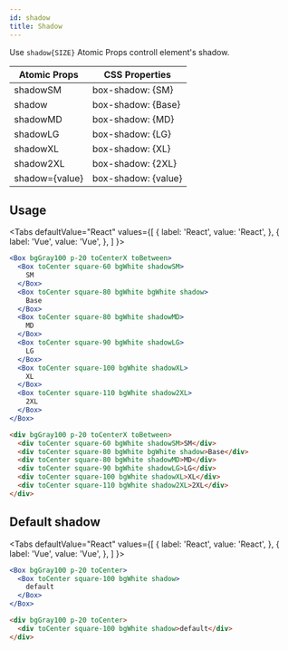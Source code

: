 ```yaml
---
id: shadow
title: Shadow
---
```



Use `shadow{SIZE}` Atomic Props controll element's shadow.

| Atomic Props   | CSS Properties      |
| -------------- | ------------------- |
| shadowSM       | box-shadow: {SM}    |
| shadow         | box-shadow: {Base}  |
| shadowMD       | box-shadow: {MD}    |
| shadowLG       | box-shadow: {LG}    |
| shadowXL       | box-shadow: {XL}    |
| shadow2XL      | box-shadow: {2XL}   |
| shadow={value} | box-shadow: {value} |

## Usage

<Tabs
defaultValue="React"
values={[
{ label: 'React', value: 'React', },
{ label: 'Vue', value: 'Vue', },
]
}>
<TabItem value="React">

```jsx live
<Box bgGray100 p-20 toCenterX toBetween>
  <Box toCenter square-60 bgWhite shadowSM>
    SM
  </Box>
  <Box toCenter square-80 bgWhite bgWhite shadow>
    Base
  </Box>
  <Box toCenter square-80 bgWhite shadowMD>
    MD
  </Box>
  <Box toCenter square-90 bgWhite shadowLG>
    LG
  </Box>
  <Box toCenter square-100 bgWhite shadowXL>
    XL
  </Box>
  <Box toCenter square-110 bgWhite shadow2XL>
    2XL
  </Box>
</Box>
```

</TabItem>
<TabItem value="Vue">

```html
<div bgGray100 p-20 toCenterX toBetween>
  <div toCenter square-60 bgWhite shadowSM>SM</div>
  <div toCenter square-80 bgWhite bgWhite shadow>Base</div>
  <div toCenter square-80 bgWhite shadowMD>MD</div>
  <div toCenter square-90 bgWhite shadowLG>LG</div>
  <div toCenter square-100 bgWhite shadowXL>XL</div>
  <div toCenter square-110 bgWhite shadow2XL>2XL</div>
</div>
```

</TabItem>
</Tabs>

## Default shadow

<Tabs
defaultValue="React"
values={[
{ label: 'React', value: 'React', },
{ label: 'Vue', value: 'Vue', },
]
}>
<TabItem value="React">

```jsx live
<Box bgGray100 p-20 toCenter>
  <Box toCenter square-100 bgWhite shadow>
    default
  </Box>
</Box>
```

</TabItem>
<TabItem value="Vue">

```html
<div bgGray100 p-20 toCenter>
  <div toCenter square-100 bgWhite shadow>default</div>
</div>
```

</TabItem>
</Tabs>
